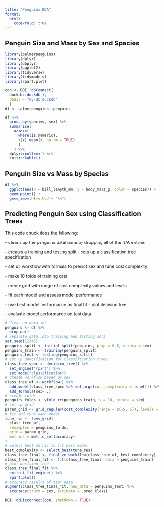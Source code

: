 ```yaml
---
title: "Penguins EDA"
format:
  html:
    code-fold: true
---
```


## Penguin Size and Mass by Sex and Species

```r
library(palmerpenguins)
library(dplyr)
library(dbplyr)
library(ggplot2)
library(tidyverse)
library(tidymodels)
library(rpart.plot)

con <- DBI::dbConnect(
  duckdb::duckdb(), 
  dbdir = "my-db.duckdb"
  )
df <- palmerpenguins::penguins
```

```r
df %>%
  group_by(species, sex) %>%
  summarise(
    across(
      where(is.numeric), 
      \(x) mean(x, na.rm = TRUE)
      )
    ) %>%
  dplyr::collect() %>%
  knitr::kable()
```

## Penguin Size vs Mass by Species

```r
df %>%
  ggplot(aes(x = bill_length_mm, y = body_mass_g, color = species)) +
  geom_point() + 
  geom_smooth(method = "lm")
```

## Predicting Penguin Sex using Classification Trees

This code chuck does the following:

\- cleans up the penguins dataframe by dropping all of the N/A entries

\- creates a training and testing split - sets up a classification tree specification

\- set up workflow with formula to predict sex and tune cost complexity

\- make 10 folds of training data

\- create grid with range of cost complexity values and levels

\- fit each model and assess model performance

\- use best model performance as final fit - plot decision tree

\- evaluate model performance on test data

```r
# Clean up data set
penguins <- df %>%
  drop_na()
# separate data into training and testing sets
set.seed(12345)
penguins_split <- initial_split(penguins, prop = 0.8, strata = sex)
penguins_train <- training(penguins_split)
penguins_test <- testing(penguins_split)
# set up specification for classification trees
class_tree_spec <- decision_tree() %>%
  set_engine("rpart") %>%
  set_mode("classification")
# create workflow based on sex
class_tree_wf <- workflow() %>%
  add_model(class_tree_spec %>% set_args(cost_complexity = tune())) %>%
  add_formula(sex~ .)
# create folds
penguins_folds <- vfold_cv(penguins_train, v = 10, strata = sex)
# set up grid
param_grid <- grid_regular(cost_complexity(range = c(-5, 5)), levels = 10)
# fit and tune each model
tune_res <- tune_grid(
  class_tree_wf, 
  resamples = penguins_folds, 
  grid = param_grid, 
  metrics = metric_set(accuracy)
)
# select best metric to fit best model
best_complexity <- select_best(tune_res)
class_tree_final <- finalize_workflow(class_tree_wf, best_complexity)
class_tree_final_fit <- fit(class_tree_final, data = penguins_train)
# plot decision tree
class_tree_final_fit %>%      
  extract_fit_engine() %>%      
  rpart.plot()
# accuracy results of test data
augment(class_tree_final_fit, new_data = penguins_test) %>%      
  accuracy(truth = sex, estimate = .pred_class)
```

```r
DBI::dbDisconnect(con, shutdown = TRUE)
```
